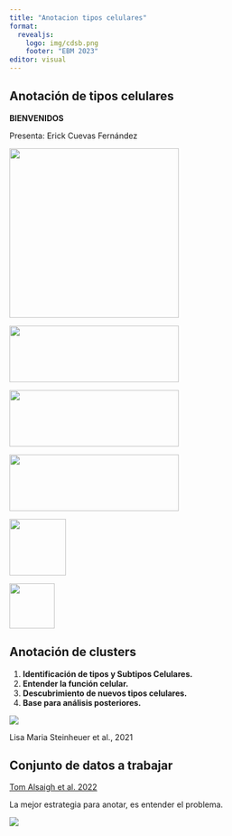 ```yaml
---
title: "Anotacion tipos celulares"
format: 
  revealjs:
    logo: img/cdsb.png
    footer: "EBM 2023"
editor: visual
---
```


## Anotación de tipos celulares

**BIENVENIDOS**

Presenta: Erick Cuevas Fernández

![](img/xolo.png){.absolute bottom=0 right=0 width="300" height="300"}

![](img/bioconductor.png){.absolute bottom=0 left=0 width="300" height="100"}

![](img/nnb.png){.absolute bottom=0 left=400 width="300" height="100"}

![](img/rmb.png){.absolute top=400 left=400 width="300" height="100"}

![](img/avatar.png){.absolute top=400 left=0 width="100" height="100"}


![](img/ccg.png){.absolute top=400 left=200 width="80" height="80"}

## Anotación de clusters

::: {.incremental}

1.  **Identificación de tipos y Subtipos Celulares.**
2.  **Entender la función celular.**
3.  **Descubrimiento de nuevos tipos celulares.**
4.  **Base para análisis posteriores.**

:::

![](img/fruit.png)

::: footer

Lisa Maria Steinheuer et al., 2021

:::

## Conjunto de datos a trabajar

[Tom Alsaigh et al. 2022](https://www.nature.com/articles/s42003-022-04056-7)

La mejor estrategia para anotar, es entender el problema. 

![](img/h_sabio.jpg)



